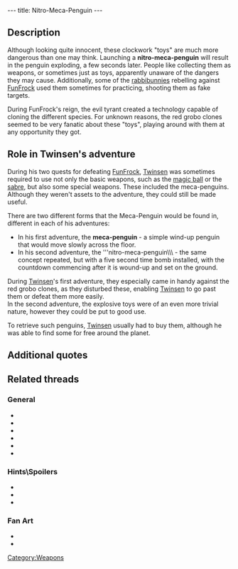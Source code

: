 ---
title: Nitro-Meca-Penguin
---

{{Weapon|
Name=Nitro-Meca-Penguin|
Image=Meca.gif|
Enemy=All enemies|
Rate=Slow|
Damage=Medium|
Range=Short}}

{{Quote|
Quote=Meca-Penguin. Red clones just hate this stupid toy.|
Character=Official description, Twinsen's first adventure}}

==Description==
Although looking quite innocent, these clockwork "toys" are much more dangerous than one may think. Launching a '''nitro-meca-penguin''' will result in the penguin exploding, a few seconds later. People like collecting them as weapons, or sometimes just as toys, apparently unaware of the dangers they may cause. Additionally, some of the [[rabbibunnies]] rebelling against [[FunFrock]] used them sometimes for practicing, shooting them as fake targets.

During FunFrock's reign, the evil tyrant created a technology capable of cloning the different species. For unknown reasons, the red grobo clones seemed to be very fanatic about these "toys", playing around with them at any opportunity they got.

==Role in Twinsen's adventure==
During his two quests for defeating [[FunFrock]], [[Twinsen]] was sometimes required to use not only the basic weapons, such as the [[magic ball]] or the [[sabre]], but also some special weapons. These included the meca-penguins. Although they weren't assets to the adventure, they could still be made useful.

There are two different forms that the Meca-Penguin would be found in, different in each of his adventures:

* In his first adventure, the '''meca-penguin''' - a simple wind-up penguin that would move slowly across the floor.
* In his second adventure, the '''nitro-meca-penguin\\\ - the same concept repeated, but with a five second time bomb installed, with the countdown commencing after it is wound-up and set on the ground. 

During [[Twinsen]]'s first adventure, they especially came in handy against the red grobo clones, as they disturbed these, enabling [[Twinsen]] to go past them or defeat them more easily. 
<br>In the second adventure, the explosive toys were of an even more trivial nature, however they could be put to good use.

To retrieve such penguins, [[Twinsen]] usually had to buy them, although he was able to find some for free around the planet.

==Additional quotes==
{{Quote|
Quote=You can use the Nitro-Meca-Penguins by placing them in a level and unencumbered area.|
Character=Official description, Twinsen's second adventure}}
{{Quote|
Quote=You just acquired a superb Nitro-Meca-Penguin. Select it in the inventory and it'll explode a few seconds later.|
Character=When Twinsen found a new penguin}}

==Related threads==
===General===
* {{thread|id=11096|title=The Desert Island Bowlers}}
* {{thread|id=11024|title=some fun stuff and tips}}
* {{thread|id=7141|title=Adeline can't spell?}}
* {{thread|id=6347|title=Nitro-Meca-Penguins}}
* {{thread|id=4358|title=Meca Penguins - how meny times?}}
* {{thread|id=2549|title=Unlimited Nitro-Meca-Penguins}}

===Hints\Spoilers===
* {{thread|id=8574|title=Meca Penguin for beginners}}
* {{thread|id=7228|title=Speech glitch & the penguin on the reef}}
* {{thread|id=660|title=Found another Mecapeng}}

===Fan Art===
* {{thread|id=11287|title=Twinsen}}
* {{post|id=112171|title=Lba3}}

[[Category:Weapons]]